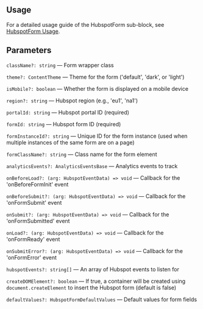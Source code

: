 

<Meta of={HubspotFormStories} />
<StoryTemplate>

## Usage

For a detailed usage guide of the HubspotForm sub-block, see [HubspotForm Usage](https://github.com/gravity-ui/page-constructor/blob/main/memory-bank/usage/hubspotForm.md).

## Parameters

`className?: string` — Form wrapper class

`theme?: ContentTheme` — Theme for the form ('default', 'dark', or 'light')

`isMobile?: boolean` — Whether the form is displayed on a mobile device

`region?: string` — Hubspot region (e.g., 'eu1', 'na1')

`portalId: string` — Hubspot portal ID (required)

`formId: string` — Hubspot form ID (required)

`formInstanceId?: string` — Unique ID for the form instance (used when multiple instances of the same form are on a page)

`formClassName?: string` — Class name for the form element

`analyticsEvents?: AnalyticsEventsBase` — Analytics events to track

`onBeforeLoad?: (arg: HubspotEventData) => void` — Callback for the 'onBeforeFormInit' event

`onBeforeSubmit?: (arg: HubspotEventData) => void` — Callback for the 'onFormSubmit' event

`onSubmit?: (arg: HubspotEventData) => void` — Callback for the 'onFormSubmitted' event

`onLoad?: (arg: HubspotEventData) => void` — Callback for the 'onFormReady' event

`onSubmitError?: (arg: HubspotEventData) => void` — Callback for the 'onFormError' event

`hubspotEvents?: string[]` — An array of Hubspot events to listen for

`createDOMElement?: boolean` — If true, a container will be created using `document.createElement` to insert the Hubspot form (default is false)

`defaultValues?: HubspotFormDefaultValues` — Default values for form fields

</StoryTemplate>
